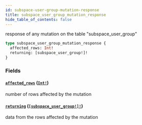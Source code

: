 ```yaml
---
id: subspace-user-group-mutation-response
title: subspace_user_group_mutation_response
hide_table_of_contents: false
---
```


response of any mutation on the table "subspace_user_group"

```graphql
type subspace_user_group_mutation_response {
  affected_rows: Int!
  returning: [subspace_user_group!]!
}
```

### Fields

#### [`affected_rows`](#) ([`Int!`](/07-graphql/scalars/int))

number of rows affected by the mutation

#### [`returning`](#) ([`[subspace_user_group!]!`](/07-graphql/objects/subspace-user-group))

data from the rows affected by the mutation
